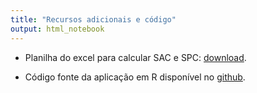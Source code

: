 ```yaml
---
title: "Recursos adicionais e código"
output: html_notebook
---
```


* Planilha do excel para calcular SAC e SPC: <a href="https://github.com/cassianord/sistemas_amortiz_app/raw/main/SISTEMAS%20DE%20AMORTIZA%C3%87%C3%83O.xlsx" target="_blank">download</a>. 

* Código fonte da aplicação em R disponível no <a href="https://github.com/cassianord/sistemas_amortiz_app/tree/main/sistemas_amortiza%C3%A7%C3%A3o" target="_blank">github</a>. 


